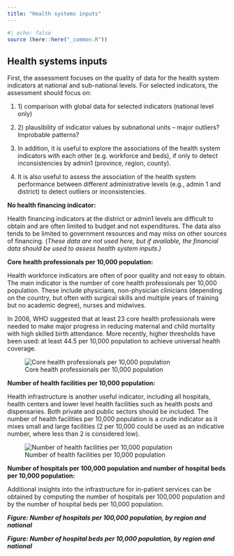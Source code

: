 ```yaml
---
title: "Health systems inputs"
---
```


```r
#| echo: false
source (here::here("_common.R"))
```

## Health systems inputs

First, the assessment focuses on the quality of data for the health system indicators at national and sub-national levels. For selected indicators, the assessment should focus on:

1.  1\) comparison with global data for selected indicators (national level only)

2.  2\) plausibility of indicator values by subnational units – major outliers? Improbable patterns?

3.  In addition, it is useful to explore the associations of the health system indicators with each other (e.g. workforce and beds), if only to detect inconsistencies by admin1 (province, region, county).

4.  It is also useful to assess the association of the health system performance between different administrative levels (e.g., admin 1 and district) to detect outliers or inconsistencies.

**No health financing indicator:**

Health financing indicators at the district or admin1 levels are difficult to obtain and are often limited to budget and not expenditures. The data also tends to be limited to government resources and may miss on other sources of financing. (*These data are not used here, but if available, the financial data should be used to assess health system inputs.)*

**Core health professionals per 10,000 population:**

Health workforce indicators are often of poor quality and not easy to obtain. The main indicator is the number of core health professionals per 10,000 population. These include physicians, non-physician clinicians (depending on the country, but often with surgical skills and multiple years of training but no academic degree), nurses and midwives.

In 2006, WHO suggested that at least 23 core health professionals were needed to make major progress in reducing maternal and child mortality with high skilled birth attendance. More recently, higher thresholds have been used: at least 44.5 per 10,000 population to achieve universal health coverage.

![Core health professionals per 10,000 population](images/6-hs_workforce.png){fig-align="center"}

**Number of health facilities per 10,000 population:**

Health infrastructure is another useful indicator, including all hospitals, health centers and lower level health facilities such as health posts and dispensaries. Both private and public sectors should be included. The number of health facilities per 10,000 population is a crude indicator as it mixes small and large facilities (2 per 10,000 could be used as an indicative number, where less than 2 is considered low).

![Number of health facilities per 10,000 population](images/6-hs_hf_density.png)

**Number of hospitals per 100,000 population and number of hospital beds per 10,000 population:**

Additional insights into the infrastructure for in-patient services can be obtained by computing the number of hospitals per 100,000 population and by the number of hospital beds per 10,000 population.

***Figure: Number of hospitals per 100,000 population, by region and national***

***Figure: Number of hospital beds per 10,000 population, by region and national***
